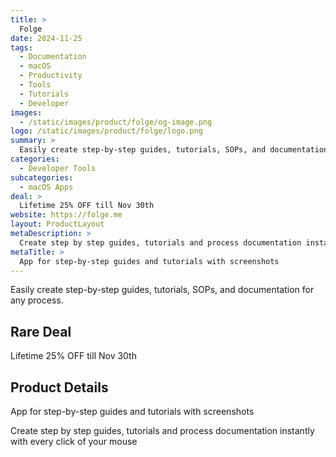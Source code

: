 ```yaml
---
title: >
  Folge
date: 2024-11-25
tags:
  - Documentation
  - macOS
  - Productivity
  - Tools
  - Tutorials
  - Developer
images:
  - /static/images/product/folge/og-image.png
logo: /static/images/product/folge/logo.png
summary: >
  Easily create step-by-step guides, tutorials, SOPs, and documentation for any process.
categories:
  - Developer Tools
subcategories:
  - macOS Apps
deal: >
  Lifetime 25% OFF till Nov 30th
website: https://folge.me
layout: ProductLayout
metaDescription: >
  Create step by step guides, tutorials and process documentation instantly with every click of your mouse
metaTitle: >
  App for step-by-step guides and tutorials with screenshots
---
```

Easily create step-by-step guides, tutorials, SOPs, and documentation for any process.

## Rare Deal

Lifetime 25% OFF till Nov 30th

## Product Details
App for step-by-step guides and tutorials with screenshots

Create step by step guides, tutorials and process documentation instantly with every click of your mouse
